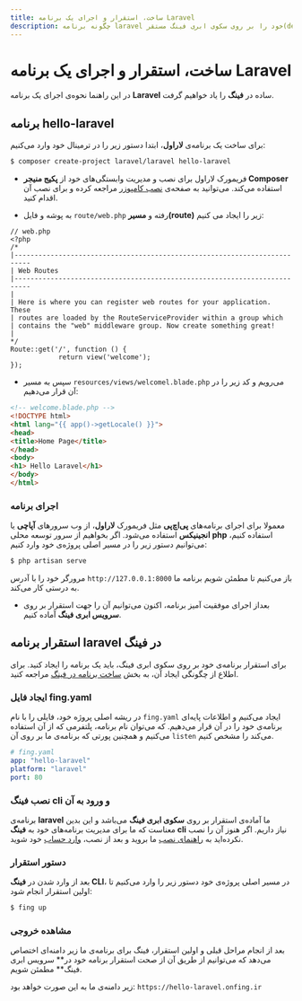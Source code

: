 ```yaml
---
title: ساخت، استقرار و اجرای یک برنامه Laravel
description: چگونه برنامه laravel خود را بر روی سکوی ابری فینگ مستقر(deploy) کنیم؟
---
```



<Platform>
  <PlatformHead title="برنامه‌های Laravel" icon="laravel/laravel-plain.svg"/>
</Platform>

# ساخت، استقرار و اجرای یک برنامه Laravel

در این راهنما نحوه‌ی اجرای یک برنامه **Laravel** ساده در **فینگ** را یاد خواهیم گرفت.

## برنامه hello-laravel

برای ساخت یک برنامه‌ی **لاراول**، ابتدا دستور زیر را در ترمینال خود وارد می‌کنیم:

```bash
$ composer create-project laravel/laravel hello-laravel
```

- فریمورک لاراول برای نصب و مدیریت وابستگی‌های خود از **پکیج منیجر Composer** استفاده می‌کند. می‌توانید به صفحه‌ی [نصب کامپوزر](https://getcomposer.org/doc/00-intro.md) مراجعه کرده و برای نصب آن اقدام کنید.


- به پوشه و فایل `route/web.php` رفته و **مسیر(route)** زیر را ایجاد می کنیم:

```
// web.php
<?php
/*
|--------------------------------------------------------------------------
| Web Routes
|--------------------------------------------------------------------------
|
| Here is where you can register web routes for your application. These
| routes are loaded by the RouteServiceProvider within a group which
| contains the "web" middleware group. Now create something great!
|
*/
Route::get('/', function () {
            return view('welcome');
});
```

- سپس به مسیر `resources/views/welcomel.blade.php` می‌رویم و کد زیر را در آن قرار می‌دهیم:

```html
<!-- welcome.blade.php -->
<!DOCTYPE html>
<html lang="{{ app()->getLocale() }}">
<head>
<title>Home Page</title>
</head>
<body>
<h1> Hello Laravel</h1>
</body>
</html>
```
### اجرای برنامه

معمولا برای اجرای برنامه‌های **پی‌اچ‌پی** مثل فریمورک **لاراول**، از وب سرورهای **آپاچی** یا **انجینیکس**  استفاده می‌شود. اگر بخواهیم از سرور توسعه محلی **php** استفاده کنیم، می‌توانیم دستور زیر را در مسیر اصلی پروژه‌ی خود وارد کنیم:

```bash
$ php artisan serve
```

مرورگر خود را با آدرس `http://127.0.0.1:8000` باز می‌کنیم تا مطمئن شویم برنامه ما به درستی کار می‌کند.


- بعداز اجرای موفقیت آمیز برنامه، اکنون می‌توانیم آن را جهت استقرار بر روی **سرویس ابری فینگ** آماده کنیم.

## استقرار برنامه laravel در فینگ

برای استقرار برنامه‌ی خود بر روی سکوی ابری فینگ، باید یک برنامه را ایجاد کنید. برای اطلاع از چگونگی ایجاد آن، به بخش [ساخت برنامه در فینگ](/quickstart/create-app) مراجعه کنید.

### ایجاد فایل fing.yaml

در ریشه اصلی پروژه خود، فایلی را با نام `fing.yaml` ایجاد می‌کنیم و اطلاعات پایه‌ای برنامه‌ی خود را در آن قرار می‌دهیم. که می‌توان نام برنامه، پلتفرمی که از آن استفاده می‌کنیم و همچنین پورتی که برنامه‌ی ما بر روی آن `listen` می‌کند را مشخص کنیم.

```yaml
# fing.yaml
app: "hello-laravel"
platform: "laravel"
port: 80
```

### نصب فینگ cli و ورود به آن

برنامه‌ی **laravel** ما آماده‌ی استقرار بر روی **سکوی ابری فینگ** می‌باشد و این بدین معناست که ما برای مدیریت برنامه‌های خود به **فینگ cli** نیاز داریم. اگر هنوز آن را نصب نکرده‌اید به [راهنمای نصب](/quickstart/installation) ما بروید و بعد از نصب، [وارد حساب](/quickstart/login) خود شوید.

### دستور استقرار

بعد از وارد شدن در **فینگ CLI**، در مسیر اصلی پروژه‌ی خود دستور زیر را وارد می‌کنیم تا اولین استقرار انجام شود:

```bash
$ fing up
```

### مشاهده خروجی

بعد از انجام مراحل قبلی و اولین استقرار، فینگ برای برنامه‌ی ما زیر دامنه‌ای اختصاص می‌دهد که می‌توانیم از طریق آن از صحت استقرار برنامه خود در** سرویس ابری فینگ** مطمئن شویم.

زیر دامنه‌ی ما به این صورت خواهد بود: `https://hello-laravel.onfing.ir`
